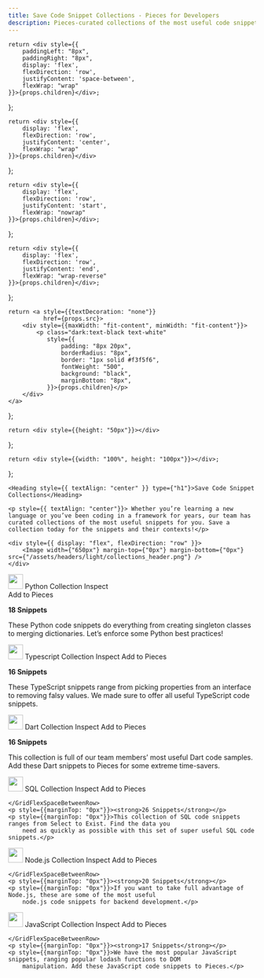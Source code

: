 ```yaml
---
title: Save Code Snippet Collections - Pieces for Developers
description: Pieces-curated collections of the most useful code snippets for popular languages and frameworks. Save collections and snippets in your Pieces app and use later in your IDE.
---
```


    return <div style={{
        paddingLeft: "8px",
        paddingRight: "8px",
        display: 'flex',
        flexDirection: 'row',
        justifyContent: 'space-between',
        flexWrap: "wrap"
    }}>{props.children}</div>;
};

    return <div style={{
        display: 'flex',
        flexDirection: 'row',
        justifyContent: 'center',
        flexWrap: "wrap"
    }}>{props.children}</div>
};

    return <div style={{
        display: 'flex',
        flexDirection: 'row',
        justifyContent: 'start',
        flexWrap: "nowrap"
    }}>{props.children}</div>;
};

    return <div style={{
        display: 'flex',
        flexDirection: 'row',
        justifyContent: 'end',
        flexWrap: "wrap-reverse"
    }}>{props.children}</div>;
};

    return <a style={{textDecoration: "none"}}
              href={props.src}>
        <div style={{maxWidth: "fit-content", minWidth: "fit-content"}}>
            <p class="dark:text-black text-white"
               style={{
                   padding: "8px 20px",
                   borderRadius: "8px",
                   border: "1px solid #f3f5f6",
                   fontWeight: "500",
                   background: "black",
                   marginBottom: "8px",
               }}>{props.children}</p>
        </div>
    </a>
};

    return <div style={{height: "50px"}}></div>
};

    return <div style={{width: "100%", height: "100px"}}></div>;
};


<HeaderSpacer></HeaderSpacer>

<GridFlexRowCenter>

    <Heading style={{ textAlign: "center" }} type={"h1"}>Save Code Snippet Collections</Heading>

    <p style={{ textAlign: "center"}}> Whether you’re learning a new language or you’ve been coding in a framework for years, our team has curated collections of the most useful snippets for you. Save a collection today for the snippets and their contexts!</p>

    <div style={{ display: "flex", flexDirection: "row" }}>
        <Image width={"650px"} margin-top={"0px"} margin-bottom={"0px"} src={"/assets/headers/light/collections_header.png"} />
    </div>
</GridFlexRowCenter>


<Accordion defaultOpen title="Python">
    <GridFlexSpaceBetweenRow>
        <GridFlexRow>
            <Image width="30px" src={"/assets/icons/python_icon.png"}/>
            <Heading type="h3" style={{marginTop: "16px", marginLeft: "8px"}}>Python Collection</Heading>
        </GridFlexRow>
        <GridFlexEnd>
            <MarketplaceButton
                src="/collections/python">Inspect</MarketplaceButton>
            <div style={{ width: "8px" }}></div>
            <MarketplaceButton
                src="https://python.pieces.cloud/">Add to Pieces</MarketplaceButton>
        </GridFlexEnd>
    </GridFlexSpaceBetweenRow>
    <p style={{marginTop: "0px"}}><strong>18 Snippets</strong></p>
    <p style={{marginTop: "0px"}}>These Python code snippets do everything from creating singleton classes to merging
        dictionaries. Let’s enforce some Python best practices!</p>
</Accordion>

<Spacer></Spacer>

<Accordion title="Typescript">
    <GridFlexSpaceBetweenRow>
        <GridFlexRow>
            <Image width="30px" src={"/assets/icons/typescript_icon.png"}/>
            <Heading type="h3" style={{marginTop: "16px", marginLeft: "8px"}}>Typescript Collection</Heading>
        </GridFlexRow>
        <GridFlexEnd>
            <MarketplaceButton
                src="/collections/typescript">Inspect</MarketplaceButton>
            <MarketplaceButton
                src="https://typescript.pieces.cloud/">Add to Pieces</MarketplaceButton>
        </GridFlexEnd>
    </GridFlexSpaceBetweenRow>
    <p style={{marginTop: "0px"}}><strong>16 Snippets</strong></p>
    <p style={{marginTop: "0px"}}>These TypeScript snippets range from picking properties from an interface to removing
        falsy values. We made sure to offer all useful TypeScript code snippets.</p>
</Accordion>

<Spacer></Spacer>

<Accordion defaultOpen title="Dart">
    <GridFlexSpaceBetweenRow>
        <GridFlexRow>
            <Image width="30px" src={"/assets/icons/dart_icon.png"}/>
            <Heading type="h3" style={{marginTop: "16px", marginLeft: "8px"}}>Dart Collection</Heading>
        </GridFlexRow>
        <GridFlexEnd>
            <MarketplaceButton
                src="/collections/dart">Inspect</MarketplaceButton>
            <MarketplaceButton
                src="https://dart.pieces.cloud/">Add to Pieces</MarketplaceButton>
        </GridFlexEnd>
    </GridFlexSpaceBetweenRow>
    <p style={{marginTop: "0px"}}><strong>16 Snippets</strong></p>
    <p style={{marginTop: "0px"}}>This collection is full of our team members’ most useful Dart code samples. Add these
        Dart snippets to Pieces for some extreme time-savers.</p>
</Accordion>

<Spacer></Spacer>

<Accordion title="SQL">
    <GridFlexSpaceBetweenRow>
        <GridFlexRow>
            <Image width="30px" src={"/assets/icons/sql_icon.png"}/>
            <Heading type="h3" style={{marginTop: "16px", marginLeft: "8px"}}>SQL Collection</Heading>
        </GridFlexRow>
        <GridFlexEnd>
            <MarketplaceButton
                src="/collections/sql">Inspect</MarketplaceButton>
            <MarketplaceButton
                src="https://sql.pieces.cloud/">Add to Pieces</MarketplaceButton>
        </GridFlexEnd>

    </GridFlexSpaceBetweenRow>
    <p style={{marginTop: "0px"}}><strong>26 Snippets</strong></p>
    <p style={{marginTop: "0px"}}>This collection of SQL code snippets ranges from Select to Exist. Find the data you
        need as quickly as possible with this set of super useful SQL code snippets.</p>
</Accordion>

<Spacer></Spacer>

<Accordion defaultOpen title="Node.js">
    <GridFlexSpaceBetweenRow>
        <GridFlexRow>
            <Image width="30px" src={"/assets/icons/nodejs_icon.png"}/>
            <Heading type="h3" style={{marginTop: "16px", marginLeft: "8px"}}>Node.js Collection</Heading>
        </GridFlexRow>
        <GridFlexEnd>
            <MarketplaceButton
                src="/collections/nodejs">Inspect</MarketplaceButton>
            <MarketplaceButton
                src="https://nodejs.pieces.cloud/">Add to Pieces</MarketplaceButton>
        </GridFlexEnd>

    </GridFlexSpaceBetweenRow>
    <p style={{marginTop: "0px"}}><strong>20 Snippets</strong></p>
    <p style={{marginTop: "0px"}}>If you want to take full advantage of Node.js, these are some of the most useful
        node.js code snippets for backend development.</p>
</Accordion>

<Spacer></Spacer>

<Accordion title="JavaScript">
    <GridFlexSpaceBetweenRow>
        <GridFlexRow>
            <Image width="30px" src={"/assets/icons/javascript_icon.png"}/>
            <Heading type="h3" style={{marginTop: "16px", marginLeft: "8px"}}>JavaScript Collection</Heading>
        </GridFlexRow>
        <GridFlexEnd>
            <MarketplaceButton
                src="/collections/javascript">Inspect</MarketplaceButton>
            <MarketplaceButton
                src="https://javascript.pieces.cloud/">Add to Pieces</MarketplaceButton>
        </GridFlexEnd>

    </GridFlexSpaceBetweenRow>
    <p style={{marginTop: "0px"}}><strong>17 Snippets</strong></p>
    <p style={{marginTop: "0px"}}>We have the most popular JavaScript snippets, ranging popular lodash functions to DOM
        manipulation. Add these JavaScript code snippets to Pieces.</p>
</Accordion>

<Spacer></Spacer>